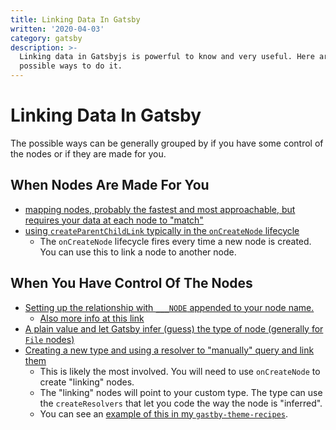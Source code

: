 ```yaml
---
title: Linking Data In Gatsby
written: '2020-04-03'
category: gatsby
description: >-
  Linking data in Gatsbyjs is powerful to know and very useful. Here are the
  possible ways to do it.
---
```


# Linking Data In Gatsby

The possible ways can be generally grouped by if you have some control of the nodes or if they are made for you.

## When Nodes Are Made For You

* [mapping nodes, probably the fastest and most approachable, but requires your data at each node to "match"](https://www.gatsbyjs.org/docs/schema-gql-type/#mapping-field)
* [using `createParentChildLink` typically in the `onCreateNode` lifecycle](https://www.gatsbyjs.org/docs/actions/#createParentChildLink)
  * The `onCreateNode` lifecycle fires every time a new node is created. You can use this to link a node to another node.

## When You Have Control Of The Nodes

* [Setting up the relationship with `___NODE` appended to your node name.](https://www.gatsbyjs.org/docs/node-creation/#foreign-key-reference-___node)
  * [Also more info at this link](https://www.gatsbyjs.org/docs/schema-gql-type/#foreign-key-reference-___node)
* [A plain value and let Gatsby infer (guess) the type of node (generally for `File` nodes)](https://www.gatsbyjs.org/docs/schema-gql-type/#plain-object-or-value-field)
* [Creating a new type and using a resolver to "manually" query and link them](https://www.gatsbyjs.org/docs/node-apis/#createResolvers)
  * This is likely the most involved. You will need to use `onCreateNode` to create "linking" nodes.
  * The "linking" nodes will point to your custom type. The type can use the `createResolvers` that let you code the way the node is "inferred".
  * You can see an [example of this in my `gastby-theme-recipes`](https://github.com/jbolda/gatsby-theme-recipes/blob/master/packages/gatsby-theme-recipes/gatsby-node.js).
